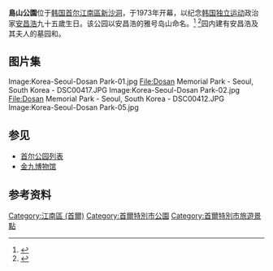 {{Infobox Korean name
|img=Dosan Memorial Park - Seoul, South Korea - DSC00414.JPG
|caption=紀念石碑
|hangul=도산공원
|hanja=島山公園
|rr=Dosan gongwon
|mr=Tosan kongwŏn
|}}
'''島山公園'''位于[[韩国|韩国]][[首尔|首尔]][[江南區_(首爾)|江南區]][[新沙洞|新沙洞]]，于1973年开幕，以纪念[[韩国独立运动|韩国独立运动]]政治家[[安昌浩|安昌浩]]九十五歲生日。该公园以安昌浩的雅号岛山命名。<ref>{{cite web |url=http://ahnchangho.or.kr/site/main/ehtml/tot_life.htm |title=安昌浩紀念館 |language=en |access-date=2013-07-05 |archive-date=2017-04-21 |archive-url=https://web.archive.org/web/20170421210027/http://ahnchangho.or.kr/site/main/ehtml/tot_life.htm |dead-url=no }}</ref>
<ref>{{cite web|url=http://www.encyber.com/search_w/ctdetail.php?masterno=741818&contentno=741818|title=도산공원 島山公園|publisher=[[斗山世界大百科|斗山世界大百科]]|language=ko}}{{dead link|date=2017年12月 |bot=InternetArchiveBot |fix-attempted=yes }}</ref>园内建有安昌浩及其夫人的墓园和{{link-ko|安昌浩纪念馆|도산안창호기념관}}。{{r|park}}

==图片集==
<gallery>
Image:Korea-Seoul-Dosan Park-01.jpg
File:Dosan Memorial Park - Seoul, South Korea - DSC00417.JPG
Image:Korea-Seoul-Dosan Park-02.jpg
File:Dosan Memorial Park - Seoul, South Korea - DSC00412.JPG
Image:Korea-Seoul-Dosan Park-05.jpg
</gallery>

==参见==
{{Commons category|Dosan Memorial Park}}
*[[首尔公园列表|首尔公园列表]]
*[[金九博物馆|金九博物馆]]

==参考资料==
{{Reflist|refs=
<ref name=park>{{cite web |url=http://www.zaiseoul.com/shop/view/1839 |title=岛山公园 (도산공원 ) |publisher=在首尔 |accessdate=2018-10-28 |archive-date=2020-07-25 |archive-url=https://web.archive.org/web/20200725021233/http://www.zaiseoul.com/shop/view/1839 |dead-url=no }}</ref>
}}
{{coord|display=title}}

[[Category:江南區_(首爾)|Category:江南區 (首爾)]]
[[Category:首爾特別市公園|Category:首爾特別市公園]]
[[Category:首爾特別市旅遊景點|Category:首爾特別市旅遊景點]]
